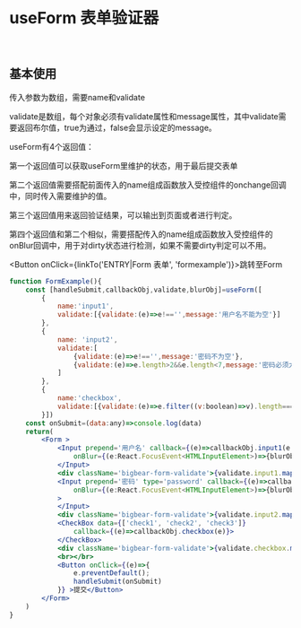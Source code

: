 


<Meta title='HOOKS|useForm 表单验证器'/>

<br/>

# useForm 表单验证器

<br/>

## 基本使用

传入参数为数组，需要name和validate

validate是数组，每个对象必须有validate属性和message属性，其中validate需要返回布尔值，true为通过，false会显示设定的message。

useForm有4个返回值：

第一个返回值可以获取useForm里维护的状态，用于最后提交表单

第二个返回值需要搭配前面传入的name组成函数放入受控组件的onchange回调中，同时传入需要维护的值。

第三个返回值用来返回验证结果，可以输出到页面或者进行判定。

第四个返回值和第二个相似，需要搭配传入的name组成函数放入受控组件的onBlur回调中，用于对dirty状态进行检测，如果不需要dirty判定可以不用。

<Button onClick={linkTo('ENTRY|Form 表单', 'formexample')}>跳转至Form</Button>


```jsx
function FormExample(){
    const [handleSubmit,callbackObj,validate,blurObj]=useForm([ 
        {
            name:'input1',
            validate:[{validate:(e)=>e!=='',message:'用户名不能为空'}]
        },
        {
            name: 'input2',
            validate:[
                {validate:(e)=>e!=='',message:'密码不为空'},
                {validate:(e)=>e.length>2&&e.length<7,message:'密码必须大于2位或者高于7位'}
            ]
        },
        {
            name:'checkbox',
            validate:[{validate:(e)=>e.filter((v:boolean)=>v).length===3,message:'必须3个都选上'}],
        }])
    const onSubmit=(data:any)=>console.log(data)
    return(
        <Form >
            <Input prepend='用户名' callback={(e)=>callbackObj.input1(e.target.value)} 
                onBlur={(e:React.FocusEvent<HTMLInputElement>)=>{blurObj.input1(e.target.value)}} >
            </Input>
            <div className='bigbear-form-validate'>{validate.input1.map((v:string)=>v)}</div>
            <Input prepend='密码' type='password' callback={(e)=>callbackObj.input2(e.target.value)}
                onBlur={(e:React.FocusEvent<HTMLInputElement>)=>{blurObj.input2(e.target.value)}}
            >
            </Input>
            <div className='bigbear-form-validate'>{validate.input2.map((v:string,i:number)=><div key={i}>{v}</div>)}</div>
            <CheckBox data={['check1', 'check2', 'check3']}
                callback={(e)=>callbackObj.checkbox(e)}>
            </CheckBox>
            <div className='bigbear-form-validate'>{validate.checkbox.map((v:string)=>v)}</div>
            <br></br>
            <Button onClick={(e)=>{
                e.preventDefault();
                handleSubmit(onSubmit)
            }} >提交</Button>
        </Form>
    )
}
```


<Story name='FormExample'>
    <FormExample></FormExample>
</Story>